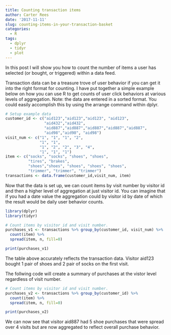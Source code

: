 ```yaml
---
title: Counting transaction items
author: Carter Rees
date: '2017-11-11'
slug: counting-items-in-your-transaction-basket
categories:
  - R
tags:
  - dplyr
  - tidyr
  - plot
---
```


In this post I will show you how to count the number of items a user has selected (or bought, or triggered) within a data feed. 

Transaction data can be a treasure trove of user behavior if you can get it into the right format for counting. I have put together a simple example below on how you can use R to get counts of user click behaviors at various levels of aggregation. Note: the data are entered in a sorted format. You could easily accomplish this by using the arrange command within dplyr.

```r
# Setup example data
customer_id <- c("aid123","aid123","aid123", "aid123",
                 "aid432","aid432",
                 "aid887","aid887","aid887","aid887","aid887",
                 "aid98","aid98", "aid98")
visit_num <- c("1", "1", "1", "2",
               "1", "1",
               "1", "2", "2", "3", "4",
               "1", "1", "1")
item <- c("socks", "socks", "shoes", "shoes",
          "tires", "brakes", 
          "shoes","shoes", "shoes", "shoes", "shoes",
          "trimmer", "trimmer", "trimmer")
transactions <- data.frame(customer_id,visit_num, item)
```
Now that the data is set up, we can count items by visit number by visitor id and then a higher level of aggregation at just visitor id. You can imagine that if you had a date value the aggregation could by visitor id by date of which the result would be daily user behavior counts.

```r
library(dplyr)
library(tidyr)
```

```r
# Count items by visitor id and visit number.
purchases_v1 <- transactions %>% group_by(customer_id, visit_num) %>% 
  count(item) %>%
  spread(item, n, fill=0)

print(purchases_v1)
```
The table above accurately reflects the transaction data. Visitor aid123 bought 1 pair of shoes and 2 pair of socks on the first visit.

The follwing code will create a summary of purchases at the vistor level regardless of visit number.

```r
# Count items by visitor id and visit number.
purchases_v2 <- transactions %>% group_by(customer_id) %>% 
  count(item) %>%
  spread(item, n, fill=0)

print(purchases_v2)

```

We can now see that visitor aid887 had 5 shoe purchases that were spread over 4 visits but are now aggregated to reflect overall purchase behavior. 


